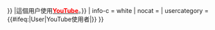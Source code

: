 {{Userbox
| border-c     = red
| id           = [[File:YouTube full-color icon (2017).svg|35px]]
| id-c         = white
| info         = {{#if:{{{1|}}}|{{#if:{{{username|}}}|這個用户的[[YouTube|<span style="color:red">'''YouTube'''</span>]]频道是<br>'''[https://www.youtube.com/user/{{{username}}} <span style="color:red">{{{1}}}</span>]'''。
|{{#if:{{{channel|}}}|這個用户的[[YouTube|<span style="color:red">'''YouTube'''</span>]]频道是<br>'''[https://www.youtube.com/channel/{{{channel}}} <span style="color:red">{{{1}}}</span>]'''。
|這個用户的[[YouTube|<span style="color:red">'''YouTube'''</span>]]频道是<br>{{{1}}}。}}}}
|這個用户使用[[YouTube|<span style="color:red">'''YouTube'''</span>]]。}}
| info-c       = white
| nocat        = {{{nocat|}}}
| usercategory = {{#ifeq:{{NAMESPACEE}}|User|YouTube使用者|}}
}}<noinclude>

{{Documentation}}
</noinclude>